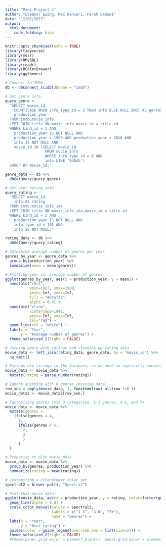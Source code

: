 ```yaml
---
title: "Mini-Project 4"
author: "Eleanor Ewing, Max Ranieri, Farah Samawi"
date: "12/02/2017"
output: 
  html_document:
    code_folding: hide
---
```

```r
knitr::opts_chunk$set(echo = TRUE)
library(tidyverse)
library(mdsr)
library(RMySQL)
library(readr)
library(RColorBrewer)
library(ggthemes)
```

```r
# Connect to IMDb
db <- dbConnect_scidb(dbname = "imdb")

# Get genre info
query_genre <- 
  "SELECT movie_id, 
    COUNT(CASE WHEN info_type_id = 3 THEN info ELSE NULL END) AS genres,
    production_year
  FROM imdb.movie_info
  LEFT JOIN title ON movie_info.movie_id = title.id
  WHERE kind_id = 1 AND 
    production_year IS NOT NULL AND 
    production_year > 1909 AND production_year < 2018 AND
    info IS NOT NULL AND 
    movie_id IN (SELECT movie_id
                  FROM movie_info
                  WHERE info_type_id = 8 AND 
                  info LIKE '%USA%')
  GROUP BY movie_id;"

genre_data <- db %>%
  dbGetQuery(query_genre) 

# Get user rating info
query_rating <-
  "SELECT movie_id, 
    info AS rating
  FROM imdb.movie_info_idx
  LEFT JOIN title ON movie_info_idx.movie_id = title.id
  WHERE kind_id = 1 AND
    production_year IS NOT NULL AND
    info_type_id = 101 AND
    info IS NOT NULL;"

rating_data <- db %>%
  dbGetQuery(query_rating)
```

```r
# Determine average number of genres per year
genres_by_year <- genre_data %>%
  group_by(production_year) %>%
  summarize(mean = mean(genres))

# Plotting year vs. average number of genres
ggplot(genres_by_year, aes(x = production_year, y = mean)) +
  annotate("rect", 
           xmin=1927, xmax=1960,
           ymin=-Inf, ymax=Inf,
           fill = "#d4af37",
           alpha = 0.4) +
  annotate("vline", 
           xintercept=1948,
           ymin=-Inf, ymax=Inf, 
           col="red") +
  geom_line(col = "white") +
  labs(x = "Year", 
       y = "Average number of genres") +
  theme_solarized_2(light = FALSE)
```

```r
# Joining genre with ratings and cleaning up rating data
movie_data <- left_join(rating_data, genre_data, by = "movie_id") %>% 
  na.omit()

# Ratings are strings in the database, so we need to explicitly convert them
movie_data <- movie_data %>%
  mutate(rating = parse_number(rating))

# Ignore anything with 0 genres (missing data)
row_sub = apply(movie_data, 1, function(row) all(row !=0 ))
movie_data2 <- movie_data2[row_sub,]
```

```r
# Factorizing genres into 3 categories, 1-3 genres, 4-6, and 7+
movie_data <- movie_data %>%
  mutate(genres =
    ifelse(genres < 4,
      1,
      ifelse(genres < 6,
        2,
        3
        )
      )
  )
```

```r
# Preparing to plot movie_data
movie_data <- movie_data %>%
  group_by(genres, production_year) %>%
  summarize(rating = mean(rating))

# Customizing a ColorBrewer color set
spectral2 = brewer.pal(4, "Spectral")

# Plot that movie data!
ggplot(movie_data, aes(x = production_year, y = rating, color=factor(genres))) +
  geom_line(alpha = 0.8) +
  scale_color_manual(values = spectral2, 
                     labels = c("1-3", "4-6", "7+"), 
                     name = "Genres") +
  labs(x = "Year", 
       y = "User rating") +
  guides(color = guide_legend(override.aes = list(size=2))) +
  theme_solarized_2(light = FALSE)
  #theme(panel.grid.major = element_blank(), panel.grid.minor = element_blank())
```